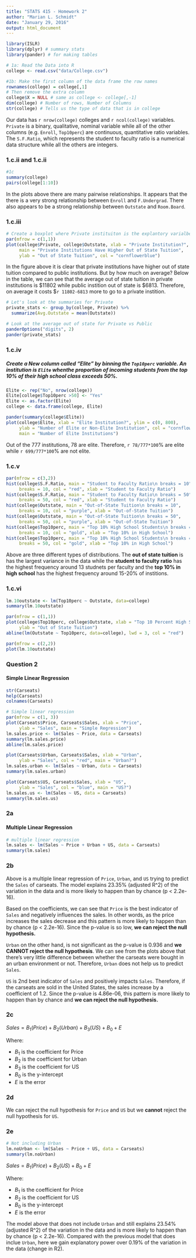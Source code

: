 ```yaml
---
title: "STATS 415 - Homework 2"
author: "Marian L. Schmidt"
date: "January 29, 2016"
output: html_document
---
```


```r
library(ISLR)
library(dplyr) # summary stats
library(pander) # for making tables 
```


```r
# 1a: Read the Data into R 
college <- read.csv("data/College.csv") 

#1b: Make the first column of the data frame the row names 
rownames(college) = college[,1] 
# Then remove the extra column 
college$X = NULL # same as college <- college[,-1]
dim(college) # Number of rows, Number of Columns
str(college) # Tells us the type of data that is in college
```
Our data has `r nrow(college)` colleges and `r ncol(college)` variables.  `Private` is a binary, qualitative, nominal variable while all of the other columns (e.g. `Enroll`, `Top10perc`) are continuous, quantitative ratio variables.  The `S.F.Ratio`, which represents the student to faculty ratio is a numerical data structure while all the others are integers.


### 1.c.ii and 1.c.ii
```r
#1c
summary(college)
pairs(college[1:10])
```
In the plots above there are many pairwise relationships.  It appears that the there is a very strong relationship between `Enroll` and `F.Undergrad`.  There also appears to be a strong relationship between `Outstate` and `Room.Board`.


### 1.c.iii
```r
# Create a boxplot where Private instituiton is the explantory varialbe and the response is Out of state Tuition.
par(mfrow = c(1,1))
plot(college$Private, college$Outstate, xlab = "Private Institution?", 
     main = "Private Institutions Have Higher Out of State Tuition",
     ylab = "Out of State Tuition", col = "cornflowerblue")
```
In the figure above it is clear that private institutions have higher out of state tuition compared to public institutions.  But by how much on average?  Below in the table, we can see that the average out of state tuition in private institutions is $11802 while public instition out of state is $6813.  Therefore, on average it costs $`r 11802-6813` more to go to a private instition.


```r
# Let's look at the summaries for Private
private_stats <- group_by(college, Private) %>%
  summarize(Avg.Outstate = mean(Outstate))

# Look at the average out of state for Private vs Public
panderOptions("digits", 2)
pander(private_stats)
```

### 1.c.iv
##### Create a New column called "Elite" by binning the `Top10perc` variable.  An institution is `Elite` whenthe proportion of incoming students from the top 10% of their high school class exceeds 50%.

```r
Elite <- rep("No", nrow(college))
Elite[college$Top10perc >50] <- "Yes"
Elite <- as.factor(Elite)
college <- data.frame(college, Elite)

pander(summary(college$Elite))
plot(college$Elite, xlab = "Elite Institution?", ylim = c(0, 800),
     ylab = "Number of Elite or Non-Elite Institution", col = "cornflowerblue", 
     main = "Number of Elite Institutions")
```
Out of the 777 institutions, 78 are elite.  Therefore, `r 78/777*100`% are elite while `r 699/777*100`% are not elite.



### 1.c.v
```r
par(mfrow = c(3,2))
hist(college$S.F.Ratio, main = "Student to Faculty Ratio\n breaks = 10", 
     breaks = 10, col = "red", xlab = "Student to Faculty Ratio")
hist(college$S.F.Ratio, main = "Student to Faculty Ratio\n breaks = 50", 
     breaks = 50, col = "red", xlab = "Student to Faculty Ratio")
hist(college$Outstate, main = "Out-of-State Tuition\n breaks = 10", 
     breaks = 10, col = "purple", xlab = "Out-of-State Tuition")
hist(college$Outstate, main = "Out-of-State Tuition\n breaks = 50", 
     breaks = 50, col = "purple", xlab = "Out-of-State Tuition")
hist(college$Top10perc, main = "Top 10% High School Students\n breaks = 10", 
     breaks = 10, col = "gold", xlab = "Top 10% in High School")
hist(college$Top10perc, main = "Top 10% High School Students\n breaks = 50", 
     breaks = 50, col = "gold", xlab = "Top 10% in High School")
```

Above are three different types of distributions.  The **out of state tuition** is has the largest variance in the data while the **student to faculty ratio** has the highest frequency around 13 studnets per faculty and the **top 10% in high school** has the highest frequency around 15-20% of institions.

### 1.c.vi
```r
lm.10outstate <- lm(Top10perc ~ Outstate, data=college)
summary(lm.10outstate)

par(mfrow = c(1,1))
plot(college$Top10perc, college$Outstate, xlab = "Top 10 Percent High School Students", 
     ylab = "Out of State Tuition")
abline(lm(Outstate ~ Top10perc, data=college), lwd = 3, col = "red")
```

```r
par(mfrow = c(2,2))
plot(lm.10outstate)
```


### Question 2
#### Simple Linear Regression
```r
str(Carseats)
help(Carseats)
colnames(Carseats)

# Simple linear regression
par(mfrow = c(1, 3))
plot(Carseats$Price, Carseats$Sales, xlab = "Price", 
     ylab = "Sales", main = "Simple Regression")
lm.sales.price <- lm(Sales ~ Price, data = Carseats)
summary(lm.sales.price)
abline(lm.sales.price)

plot(Carseats$Urban, Carseats$Sales, xlab = "Urban", 
     ylab = "Sales", col = "red", main = "Urban?")
lm.sales.urban <- lm(Sales ~ Urban, data = Carseats)
summary(lm.sales.urban)

plot(Carseats$US, Carseats$Sales, xlab = "US", 
     ylab = "Sales", col = "blue", main = "US?")
lm.sales.us <- lm(Sales ~ US, data = Carseats)
summary(lm.sales.us)
```

### 2a
#### Multiple Linear Regression
```r
# multiple linear regression
lm.sales <- lm(Sales ~ Price + Urban + US, data = Carseats)
summary(lm.sales)
```

### 2b
Above is a multiple linear regression of `Price`, `Urban`, and `US` trying to predict the `Sales` of carseats.  The model explains 23.35% (adjusted R^2) of the variation in the data and is more likely to happen than by chance (p < 2.2e-16).  

Based on the coefficients, we can see that `Price` is the best indicator of `Sales` and negatively influences the sales.  In other words, as the price increases the sales decrease and this pattern is more likely to happen than by chance (p < 2.2e-16).  Since the p-value is so low, **we can reject the null hypothesis.**

`Urban` on the other hand, is not significant as the p-value is 0.936 and **we CANNOT reject the null hypothesis**.  We can see from the plots above that there's very little difference between whether the carseats were bought in an urban environment or not.  Therefore, `Urban` does not help us to predict `Sales`.

`US` is 2nd best indicator of `Sales` and positively impacts `Sales`.  Therefore, if the carseats are sold in the United States, the sales increase by a coefficient of 1.2.  Since the p-value is 4.86e-06,  this pattern is more likely to happen than by chance and **we can reject the null hypothesis.**


### 2c

$Sales = B_1(Price) + B_2(Urban) + B_3(US) + B_0 + E$

Where:  

  - $B_1$ is the coefficient for Price  
  - $B_2$ is the coefficient for Urban  
  - $B_3$ is the coefficient for US  
  - $B_0$ is the y-intercept  
  - $E$ is the error

### 2d
We can reject the null hypothesis for `Price` and `US` but we **cannot** reject the null hypothesis for `US`.

### 2e
```r
# Not including Urban
lm.noUrban <- lm(Sales ~ Price + US, data = Carseats)
summary(lm.noUrban)
```

$Sales = B_1(Price) + B_2(US) + B_0 + E$

Where:  

  - $B_1$ is the coefficient for Price  
  - $B_2$ is the coefficient for US  
  - $B_0$ is the y-intercept  
  - $E$ is the error

The model above that does not include `Urban` and still explains 23.54% (adjusted R^2) of the variation in the data and is more likely to happen than by chance (p < 2.2e-16).  Compared with the previous model that does inclue `Urban`, here we gain explanatory power over 0.19% of the variation in the data (change in R2).
